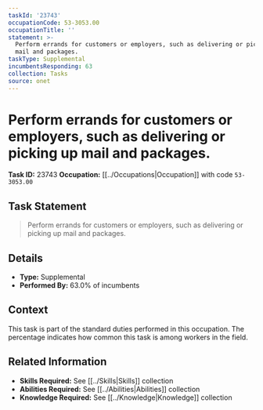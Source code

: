 ```yaml
---
taskId: '23743'
occupationCode: 53-3053.00
occupationTitle: ''
statement: >-
  Perform errands for customers or employers, such as delivering or picking up
  mail and packages.
taskType: Supplemental
incumbentsResponding: 63
collection: Tasks
source: onet
---
```

# Perform errands for customers or employers, such as delivering or picking up mail and packages.

**Task ID:** 23743
**Occupation:** [[../Occupations|Occupation]] with code `53-3053.00`

## Task Statement

> Perform errands for customers or employers, such as delivering or picking up mail and packages.

## Details

- **Type:** Supplemental
- **Performed By:** 63.0% of incumbents

## Context

This task is part of the standard duties performed in this occupation. The percentage indicates how common this task is among workers in the field.

## Related Information

- **Skills Required:** See [[../Skills|Skills]] collection
- **Abilities Required:** See [[../Abilities|Abilities]] collection
- **Knowledge Required:** See [[../Knowledge|Knowledge]] collection
